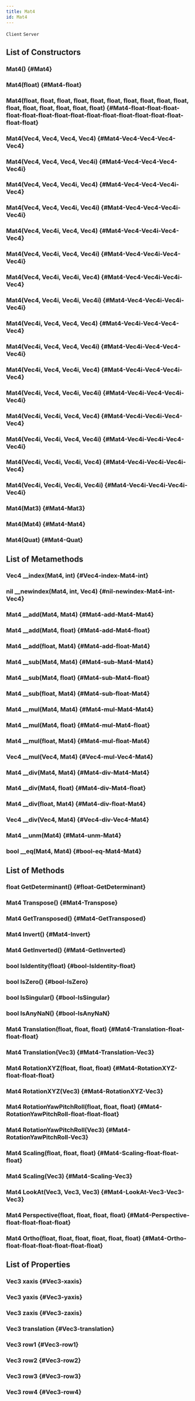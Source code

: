 ```yaml
---
title: Mat4
id: Mat4
---
```

`Client`
`Server`

## List of Constructors

### Mat4() {#Mat4}

### Mat4(float) {#Mat4-float}

### Mat4(float, float, float, float, float, float, float, float, float, float, float, float, float, float, float, float) {#Mat4-float-float-float-float-float-float-float-float-float-float-float-float-float-float-float-float}

### Mat4(Vec4, Vec4, Vec4, Vec4) {#Mat4-Vec4-Vec4-Vec4-Vec4}

### Mat4(Vec4, Vec4, Vec4, Vec4i) {#Mat4-Vec4-Vec4-Vec4-Vec4i}

### Mat4(Vec4, Vec4, Vec4i, Vec4) {#Mat4-Vec4-Vec4-Vec4i-Vec4}

### Mat4(Vec4, Vec4, Vec4i, Vec4i) {#Mat4-Vec4-Vec4-Vec4i-Vec4i}

### Mat4(Vec4, Vec4i, Vec4, Vec4) {#Mat4-Vec4-Vec4i-Vec4-Vec4}

### Mat4(Vec4, Vec4i, Vec4, Vec4i) {#Mat4-Vec4-Vec4i-Vec4-Vec4i}

### Mat4(Vec4, Vec4i, Vec4i, Vec4) {#Mat4-Vec4-Vec4i-Vec4i-Vec4}

### Mat4(Vec4, Vec4i, Vec4i, Vec4i) {#Mat4-Vec4-Vec4i-Vec4i-Vec4i}

### Mat4(Vec4i, Vec4, Vec4, Vec4) {#Mat4-Vec4i-Vec4-Vec4-Vec4}

### Mat4(Vec4i, Vec4, Vec4, Vec4i) {#Mat4-Vec4i-Vec4-Vec4-Vec4i}

### Mat4(Vec4i, Vec4, Vec4i, Vec4) {#Mat4-Vec4i-Vec4-Vec4i-Vec4}

### Mat4(Vec4i, Vec4, Vec4i, Vec4i) {#Mat4-Vec4i-Vec4-Vec4i-Vec4i}

### Mat4(Vec4i, Vec4i, Vec4, Vec4) {#Mat4-Vec4i-Vec4i-Vec4-Vec4}

### Mat4(Vec4i, Vec4i, Vec4, Vec4i) {#Mat4-Vec4i-Vec4i-Vec4-Vec4i}

### Mat4(Vec4i, Vec4i, Vec4i, Vec4) {#Mat4-Vec4i-Vec4i-Vec4i-Vec4}

### Mat4(Vec4i, Vec4i, Vec4i, Vec4i) {#Mat4-Vec4i-Vec4i-Vec4i-Vec4i}

### Mat4(Mat3) {#Mat4-Mat3}

### Mat4(Mat4) {#Mat4-Mat4}

### Mat4(Quat) {#Mat4-Quat}

## List of Metamethods

### Vec4 __index(Mat4, int) {#Vec4-index-Mat4-int}

### nil __newindex(Mat4, int, Vec4) {#nil-newindex-Mat4-int-Vec4}

### Mat4 __add(Mat4, Mat4) {#Mat4-add-Mat4-Mat4}

### Mat4 __add(Mat4, float) {#Mat4-add-Mat4-float}

### Mat4 __add(float, Mat4) {#Mat4-add-float-Mat4}

### Mat4 __sub(Mat4, Mat4) {#Mat4-sub-Mat4-Mat4}

### Mat4 __sub(Mat4, float) {#Mat4-sub-Mat4-float}

### Mat4 __sub(float, Mat4) {#Mat4-sub-float-Mat4}

### Mat4 __mul(Mat4, Mat4) {#Mat4-mul-Mat4-Mat4}

### Mat4 __mul(Mat4, float) {#Mat4-mul-Mat4-float}

### Mat4 __mul(float, Mat4) {#Mat4-mul-float-Mat4}

### Vec4 __mul(Vec4, Mat4) {#Vec4-mul-Vec4-Mat4}

### Mat4 __div(Mat4, Mat4) {#Mat4-div-Mat4-Mat4}

### Mat4 __div(Mat4, float) {#Mat4-div-Mat4-float}

### Mat4 __div(float, Mat4) {#Mat4-div-float-Mat4}

### Vec4 __div(Vec4, Mat4) {#Vec4-div-Vec4-Mat4}

### Mat4 __unm(Mat4) {#Mat4-unm-Mat4}

### bool __eq(Mat4, Mat4) {#bool-eq-Mat4-Mat4}

## List of Methods

### float GetDeterminant() {#float-GetDeterminant}

### Mat4 Transpose() {#Mat4-Transpose}

### Mat4 GetTransposed() {#Mat4-GetTransposed}

### Mat4 Invert() {#Mat4-Invert}

### Mat4 GetInverted() {#Mat4-GetInverted}

### bool IsIdentity(float) {#bool-IsIdentity-float}

### bool IsZero() {#bool-IsZero}

### bool IsSingular() {#bool-IsSingular}

### bool IsAnyNaN() {#bool-IsAnyNaN}

### Mat4 Translation(float, float, float) {#Mat4-Translation-float-float-float}

### Mat4 Translation(Vec3) {#Mat4-Translation-Vec3}

### Mat4 RotationXYZ(float, float, float) {#Mat4-RotationXYZ-float-float-float}

### Mat4 RotationXYZ(Vec3) {#Mat4-RotationXYZ-Vec3}

### Mat4 RotationYawPitchRoll(float, float, float) {#Mat4-RotationYawPitchRoll-float-float-float}

### Mat4 RotationYawPitchRoll(Vec3) {#Mat4-RotationYawPitchRoll-Vec3}

### Mat4 Scaling(float, float, float) {#Mat4-Scaling-float-float-float}

### Mat4 Scaling(Vec3) {#Mat4-Scaling-Vec3}

### Mat4 LookAt(Vec3, Vec3, Vec3) {#Mat4-LookAt-Vec3-Vec3-Vec3}

### Mat4 Perspective(float, float, float, float) {#Mat4-Perspective-float-float-float-float}

### Mat4 Ortho(float, float, float, float, float, float) {#Mat4-Ortho-float-float-float-float-float-float}

## List of Properties

### Vec3 xaxis {#Vec3-xaxis}

### Vec3 yaxis {#Vec3-yaxis}

### Vec3 zaxis {#Vec3-zaxis}

### Vec3 translation {#Vec3-translation}

### Vec3 row1 {#Vec3-row1}

### Vec3 row2 {#Vec3-row2}

### Vec3 row3 {#Vec3-row3}

### Vec3 row4 {#Vec3-row4}

